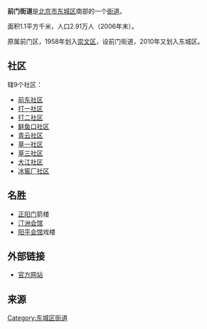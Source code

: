 {{Coord|39.8994|N|116.4087|E|scale:10000|display=title}}
{{中国乡级行政区
|景观照片文件名 = 
|景观照片描述 = 
|汉语拼音 = 
|其他语言 = 
|其他语言名称 = 
|旧称 = 
|地名出处 = 
|位置图文件名 = 
|位置图描述 = 
|自定义图片= 
|建置时间 = 
|政府驻地 = 
|毗邻 = 
|总面积 = 
|总人口 = 
|总人口年份 = 
|户籍人口 = 
|户籍人口年份 = 
|常住人口 = 
|常住人口年份 = 
|人口密度 = 
|GDP = 
|GDP年份 = 
|邮政编码 = 
|电话区号 = 10
|官方网站 = 
|网站名称 = 
|11/01/01/011/000}}
'''前门街道'''是[[北京市|北京市]][[东城区_(北京市)|东城区]]南部的一个[[街道_(行政区划)|街道]]。

面积1.1平方千米，人口2.91万人（2006年末）。

原属前门区，1958年划入[[崇文区|崇文区]]，设前门街道，2010年又划入东城区。

==社区==
辖9个社区：
*[[前东社区|前东社区]]
*[[打一社区|打一社区]]
*[[打二社区|打二社区]]
*[[鲜鱼口社区|鲜鱼口社区]]
*[[青云社区|青云社区]]
*[[草一社区|草一社区]]
*[[草三社区|草三社区]]
*[[大江社区|大江社区]]
*[[冰窖厂社区|冰窖厂社区]]

==名胜==
*[[正阳门|正阳门]]箭楼
*[[汀洲会馆|汀洲会馆]]
*[[阳平会馆|阳平会馆]]戏楼

==外部链接==
*[https://web.archive.org/web/20081201163115/http://qm.bjcs.gov.cn/web5/index.jsp 官方网站]

==来源==
{{Reflist|2}}

{{北京市东城区行政区划}}
{{北京行政区划小作品}}

[[Category:东城区街道|Category:东城区街道]]